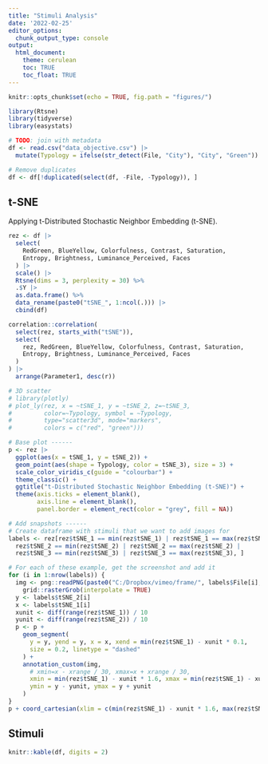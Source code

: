 ```yaml
---
title: "Stimuli Analysis"
date: '2022-02-25'
editor_options: 
  chunk_output_type: console
output:
  html_document:
    theme: cerulean
    toc: TRUE
    toc_float: TRUE
---
```


```r
knitr::opts_chunk$set(echo = TRUE, fig.path = "figures/")
```

```r
library(Rtsne)
library(tidyverse)
library(easystats)

# TODO: join with metadata
df <- read.csv("data_objective.csv") |>
  mutate(Typology = ifelse(str_detect(File, "City"), "City", "Green"))

# Remove duplicates
df <- df[!duplicated(select(df, -File, -Typology)), ]
```


## t-SNE

Applying t-Distributed Stochastic Neighbor Embedding (t-SNE).


```r
rez <- df |>
  select(
    RedGreen, BlueYellow, Colorfulness, Contrast, Saturation,
    Entropy, Brightness, Luminance_Perceived, Faces
  ) |>
  scale() |>
  Rtsne(dims = 3, perplexity = 30) %>%
  .$Y |>
  as.data.frame() %>%
  data_rename(paste0("tSNE_", 1:ncol(.))) |>
  cbind(df)
```


```r
correlation::correlation(
  select(rez, starts_with("tSNE")),
  select(
    rez, RedGreen, BlueYellow, Colorfulness, Contrast, Saturation,
    Entropy, Brightness, Luminance_Perceived, Faces
  )
) |>
  arrange(Parameter1, desc(r))
```

```r
# 3D scatter
# library(plotly)
# plot_ly(rez, x = ~tSNE_1, y = ~tSNE_2, z=~tSNE_3,
#         color=~Typology, symbol = ~Typology,
#         type="scatter3d", mode="markers",
#         colors = c("red", "green")))

# Base plot ------
p <- rez |>
  ggplot(aes(x = tSNE_1, y = tSNE_2)) +
  geom_point(aes(shape = Typology, color = tSNE_3), size = 3) +
  scale_color_viridis_c(guide = "colourbar") +
  theme_classic() +
  ggtitle("t-Distributed Stochastic Neighbor Embedding (t-SNE)") +
  theme(axis.ticks = element_blank(),
        axis.line = element_blank(),
        panel.border = element_rect(color = "grey", fill = NA))

# Add snapshots ------
# Create dataframe with stimuli that we want to add images for
labels <- rez[rez$tSNE_1 == min(rez$tSNE_1) | rez$tSNE_1 == max(rez$tSNE_1) |
  rez$tSNE_2 == min(rez$tSNE_2) | rez$tSNE_2 == max(rez$tSNE_2) |
  rez$tSNE_3 == min(rez$tSNE_3) | rez$tSNE_3 == max(rez$tSNE_3), ]

# For each of these example, get the screenshot and add it
for (i in 1:nrow(labels)) {
  img <- png::readPNG(paste0("C:/Dropbox/vimeo/frame/", labels$File[i], ".png")) |>
    grid::rasterGrob(interpolate = TRUE)
  y <- labels$tSNE_2[i]
  x <- labels$tSNE_1[i]
  xunit <- diff(range(rez$tSNE_1)) / 10
  yunit <- diff(range(rez$tSNE_2)) / 10
  p <- p +
    geom_segment(
      y = y, yend = y, x = x, xend = min(rez$tSNE_1) - xunit * 0.1,
      size = 0.2, linetype = "dashed"
    ) +
    annotation_custom(img,
      # xmin=x - xrange / 30, xmax=x + xrange / 30,
      xmin = min(rez$tSNE_1) - xunit * 1.6, xmax = min(rez$tSNE_1) - xunit * 0.1,
      ymin = y - yunit, ymax = y + yunit
    )
}
p + coord_cartesian(xlim = c(min(rez$tSNE_1) - xunit * 1.6, max(rez$tSNE_1)), ylim = range(rez$tSNE_2))
```


## Stimuli

```r
knitr::kable(df, digits = 2)
```
